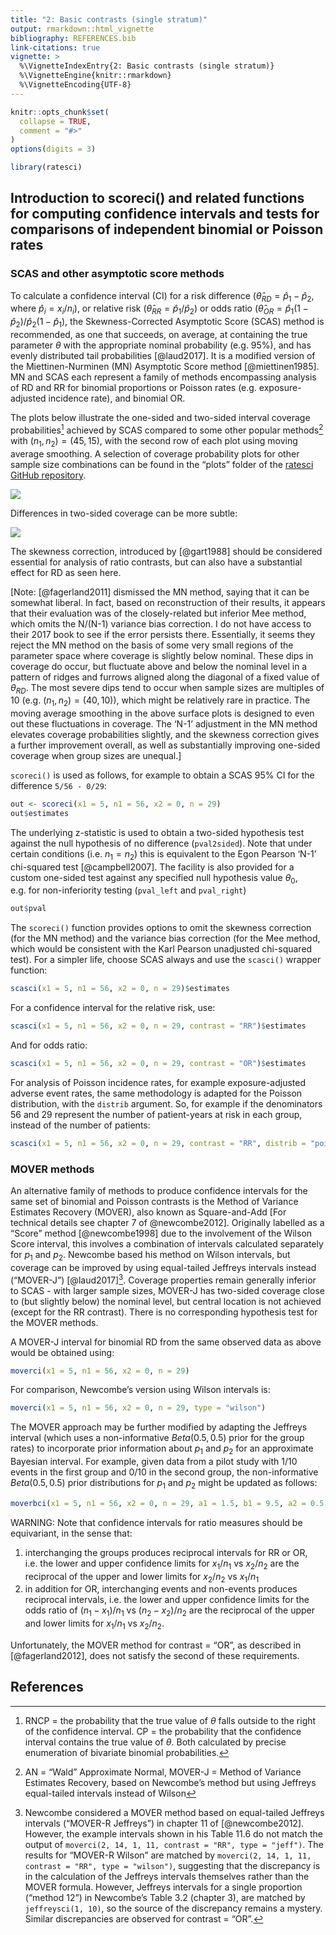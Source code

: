 ```yaml
---
title: "2: Basic contrasts (single stratum)"
output: rmarkdown::html_vignette
bibliography: REFERENCES.bib
link-citations: true
vignette: >
  %\VignetteIndexEntry{2: Basic contrasts (single stratum)}
  %\VignetteEngine{knitr::rmarkdown}
  %\VignetteEncoding{UTF-8}
---
```


```r
knitr::opts_chunk$set(
  collapse = TRUE,
  comment = "#>"
)
options(digits = 3)

```

```r
library(ratesci)
```

## Introduction to scoreci() and related functions for computing confidence intervals and tests for comparisons of independent binomial or Poisson rates

### SCAS and other asymptotic score methods

To calculate a confidence interval (CI) for a risk difference ($\hat \theta_{RD} = \hat p_1 - \hat p_2$, where $\hat p_i = x_i/n_i$), or relative risk ($\hat \theta_{RR} = \hat p_1 / \hat p_2$) or odds ratio ($\hat \theta_{OR} = \hat p_1 (1 - \hat p_2) / \hat p_2(1 - \hat p_1)$, the Skewness-Corrected Asymptotic Score (SCAS) method is recommended, as one that succeeds, on average, at containing the true parameter $\theta$ with the appropriate nominal probability (e.g. 95%), and has evenly distributed tail probabilities [@laud2017]. It is a modified version of the Miettinen-Nurminen (MN) Asymptotic Score method [@miettinen1985]. MN and SCAS each represent a family of methods encompassing analysis of RD and RR for binomial proportions or Poisson rates (e.g. exposure-adjusted incidence rate), and binomial OR.

The plots below illustrate the one-sided and two-sided interval coverage probabilities[^1] achieved by SCAS compared to some other popular methods[^2] with $(n_1, n_2) = (45, 15)$, with the second row of each plot using moving average smoothing. A selection of coverage probability plots for other sample size combinations can be found in the "plots" folder of the [ratesci GitHub repository](https://github.com/petelaud/ratesci).

[^1]: RNCP = the probability that the true value of $\theta$ falls outside to the right of the confidence interval. CP = the probability that the confidence interval contains the true value of $\theta$. Both calculated by precise enumeration of bivariate binomial probabilities.

[^2]: AN = "Wald" Approximate Normal, MOVER-J = Method of Variance Estimates Recovery, based on Newcombe's method but using Jeffreys equal-tailed intervals instead of Wilson

![](images/summaryRD95_45,15os_small.jpg)

Differences in two-sided coverage can be more subtle:

![](images/summaryRD95_45,15_small.jpg)

The skewness correction, introduced by [@gart1988] should be considered essential for analysis of ratio contrasts, but can also have a substantial effect for RD as seen here.

[Note: [@fagerland2011] dismissed the MN method, saying that it can be somewhat liberal. In fact, based on reconstruction of their results, it appears that their evaluation was of the closely-related but inferior Mee method, which omits the N/(N-1) variance bias correction. I do not have access to their 2017 book to see if the error persists there. Essentially, it seems they reject the MN method on the basis of some very small regions of the parameter space where coverage is slightly below nominal. These dips in coverage do occur, but fluctuate above and below the nominal level in a pattern of ridges and furrows aligned along the diagonal of a fixed value of $\theta_{RD}$. The most severe dips tend to occur when sample sizes are multiples of 10 (e.g. $(n_1, n_2) = (40, 10)$), which might be relatively rare in practice. The moving average smoothing in the above surface plots is designed to even out these fluctuations in coverage. The 'N-1' adjustment in the MN method elevates coverage probabilities slightly, and the skewness correction gives a further improvement overall, as well as substantially improving one-sided coverage when group sizes are unequal.]

`scoreci()` is used as follows, for example to obtain a SCAS 95% CI for the difference `5/56 - 0/29`:

```r
out <- scoreci(x1 = 5, n1 = 56, x2 = 0, n = 29)
out$estimates
```

````{=html}
<!---
For a Miettinen-Nurminen interval, set the argument `skew = FALSE`. For the closely-related Mee method, the variance bias correction would also be omitted:

```r
scoreci(x1 = 5, n1 = 56, x2 = 0, n = 29, skew = FALSE)$estimates
scoreci(x1 = 5, n1 = 56, x2 = 0, n = 29, skew = FALSE, bcf = FALSE)$estimates
```
--->
````

The underlying z-statistic is used to obtain a two-sided hypothesis test against the null hypothesis of no difference (`pval2sided`). Note that under certain conditions (i.e. $n_1 = n_2$) this is equivalent to the Egon Pearson 'N-1' chi-squared test [@campbell2007]. The facility is also provided for a custom one-sided test against any specified null hypothesis value $\theta_0$, e.g. for non-inferiority testing (`pval_left` and `pval_right`)

```r
out$pval
```

The `scoreci()` function provides options to omit the skewness correction (for the MN method) and the variance bias correction (for the Mee method, which would be consistent with the Karl Pearson unadjusted chi-squared test). For a simpler life, choose SCAS always and use the `scasci()` wrapper function:

```r
scasci(x1 = 5, n1 = 56, x2 = 0, n = 29)$estimates
```

For a confidence interval for the relative risk, use:

```r
scasci(x1 = 5, n1 = 56, x2 = 0, n = 29, contrast = "RR")$estimates
```

And for odds ratio:

```r
scasci(x1 = 5, n1 = 56, x2 = 0, n = 29, contrast = "OR")$estimates
```

For analysis of Poisson incidence rates, for example exposure-adjusted adverse event rates, the same methodology is adapted for the Poisson distribution, with the `distrib` argument. So, for example if the denominators 56 and 29 represent the number of patient-years at risk in each group, instead of the number of patients:

```r
scasci(x1 = 5, n1 = 56, x2 = 0, n = 29, contrast = "RR", distrib = "poi")$estimates
```

### MOVER methods

An alternative family of methods to produce confidence intervals for the same set of binomial and Poisson contrasts is the Method of Variance Estimates Recovery (MOVER), also known as Square-and-Add [For technical details see chapter 7 of @newcombe2012]. Originally labelled as a "Score" method [@newcombe1998] due to the involvement of the Wilson Score interval, this involves a combination of intervals calculated separately for $p_1$ and $p_2$. Newcombe based his method on Wilson intervals, but coverage can be improved by using equal-tailed Jeffreys intervals instead ("MOVER-J") [@laud2017][^3]. Coverage properties remain generally inferior to SCAS - with larger sample sizes, MOVER-J has two-sided coverage close to (but slightly below) the nominal level, but central location is not achieved (except for the RR contrast). There is no corresponding hypothesis test for the MOVER methods.

[^3]: Newcombe considered a MOVER method based on equal-tailed Jeffreys intervals ("MOVER-R Jeffreys") in chapter 11 of [@newcombe2012]. However, the example intervals shown in his Table 11.6 do not match the output of `moverci(2, 14, 1, 11, contrast = "RR", type = "jeff")`. The results for "MOVER-R Wilson" are matched by `moverci(2, 14, 1, 11, contrast = "RR", type = "wilson")`, suggesting that the discrepancy is in the calculation of the Jeffreys intervals themselves rather than the MOVER formula. However, Jeffreys intervals for a single proportion ("method 12") in Newcombe's Table 3.2 (chapter 3), are matched by `jeffreysci(1, 10)`, so the source of the discrepancy remains a mystery. Similar discrepancies are observed for contrast = "OR".

A MOVER-J interval for binomial RD from the same observed data as above would be obtained using:

```r
moverci(x1 = 5, n1 = 56, x2 = 0, n = 29)
```

For comparison, Newcombe's version using Wilson intervals is:

```r
moverci(x1 = 5, n1 = 56, x2 = 0, n = 29, type = "wilson")
```

The MOVER approach may be further modified by adapting the Jeffreys interval (which uses a non-informative $Beta(0.5, 0.5)$ prior for the group rates) to incorporate prior information about $p_1$ and $p_2$ for an approximate Bayesian interval. For example, given data from a pilot study with 1/10 events in the first group and 0/10 in the second group, the non-informative $Beta(0.5, 0.5)$ prior distributions for $p_1$ and $p_2$ might be updated as follows:

```r
moverbci(x1 = 5, n1 = 56, x2 = 0, n = 29, a1 = 1.5, b1 = 9.5, a2 = 0.5, b2 = 10.5)
```

WARNING: Note that confidence intervals for ratio measures should be equivariant, in the sense that:

1.  interchanging the groups produces reciprocal intervals for RR or OR, i.e. the lower and upper confidence limits for $x_1/n_1$ vs $x_2/n_2$ are the reciprocal of the upper and lower limits for $x_2/n_2$ vs $x_1/n_1$
2.  in addition for OR, interchanging events and non-events produces reciprocal intervals, i.e. the lower and upper confidence limits for the odds ratio of $(n_1 - x_1)/n_1$ vs $(n_2 - x_2)/n_2$ are the reciprocal of the upper and lower limits for $x_1/n_1$ vs $x_2/n_2$.

Unfortunately, the MOVER method for contrast = "OR", as described in [@fagerland2012], does not satisfy the second of these requirements.

## References

